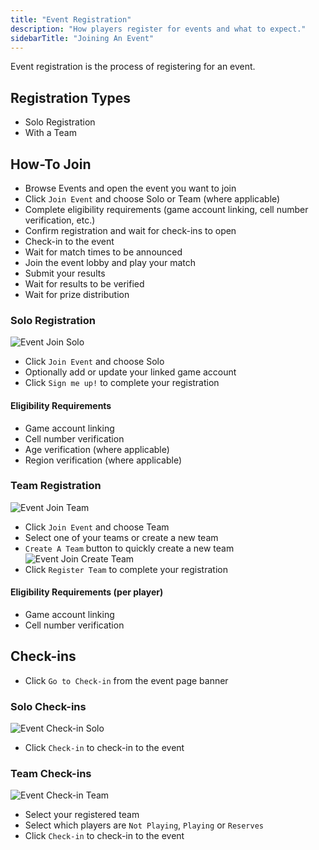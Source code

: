 ```yaml
---
title: "Event Registration"
description: "How players register for events and what to expect."
sidebarTitle: "Joining An Event"
---
```


Event registration is the process of registering for an event.

## Registration Types
- Solo Registration
- With a Team

## How-To Join
- Browse Events and open the event you want to join
- Click `Join Event` and choose Solo or Team (where applicable)
- Complete eligibility requirements (game account linking, cell number verification, etc.)
- Confirm registration and wait for check-ins to open
- Check-in to the event
- Wait for match times to be announced
- Join the event lobby and play your match
- Submit your results
- Wait for results to be verified
- Wait for prize distribution

### Solo Registration
![Event Join Solo](/images/screenshots/event-join-solo.png)
- Click `Join Event` and choose Solo
- Optionally add or update your linked game account
- Click `Sign me up!` to complete your registration

#### Eligibility Requirements
- Game account linking
- Cell number verification
- Age verification (where applicable)
- Region verification (where applicable)

### Team Registration
![Event Join Team](/images/screenshots/event-join-team.png)
- Click `Join Event` and choose Team
- Select one of your teams or create a new team
- `Create A Team` button to quickly create a new team
![Event Join Create Team](/images/screenshots/event-join-create-team.png)
- Click `Register Team` to complete your registration

#### Eligibility Requirements (per player)
- Game account linking 
- Cell number verification

## Check-ins
- Click `Go to Check-in` from the event page banner

### Solo Check-ins
![Event Check-in Solo](/images/screenshots/event-check-in-solo.png)
- Click `Check-in` to check-in to the event

### Team Check-ins
![Event Check-in Team](/images/screenshots/event-check-in-team.png)
- Select your registered team
- Select which players are `Not Playing`, `Playing` or `Reserves`
- Click `Check-in` to check-in to the event